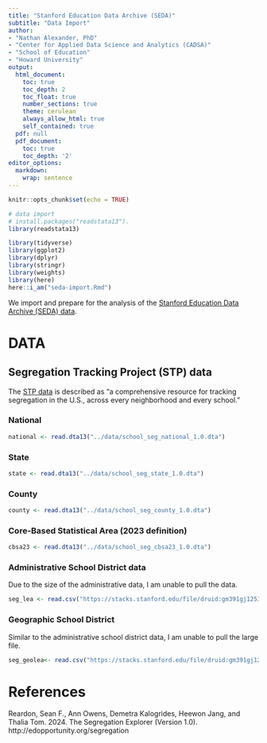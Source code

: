 ```yaml
---
title: "Stanford Education Data Archive (SEDA)"
subtitle: "Data Import"
author:
- "Nathan Alexander, PhD"
- "Center for Applied Data Science and Analytics (CADSA)"
- "School of Education"
- "Howard University"
output:
  html_document:
    toc: true
    toc_depth: 2
    toc_float: true
    number_sections: true
    theme: cerulean
    always_allow_html: true
    self_contained: true
  pdf: null
  pdf_document:
    toc: true
    toc_depth: '2'
editor_options:
  markdown:
    wrap: sentence
---
```


```r
knitr::opts_chunk$set(echo = TRUE)
```

```r
# data import
# install.packages("readstata13").
library(readstata13)

library(tidyverse)
library(ggplot2)
library(dplyr)
library(stringr)
library(weights)
library(here)
here::i_am("seda-import.Rmd")
```

We import and prepare for the analysis of the [Stanford Education Data Archive (SEDA) data](https://edopportunity.org/).

# DATA

## Segregation Tracking Project (STP) data

The [STP data](https://edopportunity.org/segregation/) is described as "a comprehensive resource for tracking segregation in the U.S., across every neighborhood and every school."

### National

```r
national <- read.dta13("../data/school_seg_national_1.0.dta")
```

### State 

```r
state <- read.dta13("../data/school_seg_state_1.0.dta")
```

### County

```r
county <- read.dta13("../data/school_seg_county_1.0.dta")
```

### Core-Based Statistical Area (2023 definition) 

```r
cbsa23 <- read.dta13("../data/school_seg_cbsa23_1.0.dta")
```

### Administrative School District data

Due to the size of the administrative data, I am unable to pull the data.

```r
seg_lea <- read.csv("https://stacks.stanford.edu/file/druid:gm391gj1253/school_seg_lea_1.0.csv")
```

### Geographic School District

Similar to the administrative school district data, I am unable to pull the large file.

```r
seg_geolea<- read.csv("https://stacks.stanford.edu/file/druid:gm391gj1253/school_seg_geolea_1.0.csv")
```


# References

Reardon, Sean F., Ann Owens, Demetra Kalogrides, Heewon Jang, and Thalia Tom. 2024. The Segregation Explorer (Version 1.0). http://edopportunity.org/segregation
